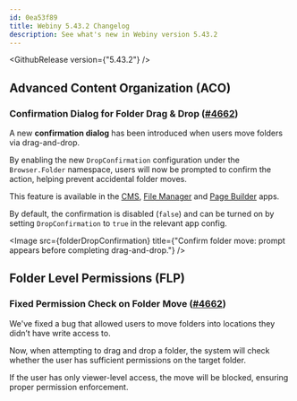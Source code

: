```yaml
---
id: 0ea53f89
title: Webiny 5.43.2 Changelog
description: See what's new in Webiny version 5.43.2
---
```



<GithubRelease version={"5.43.2"} />

## Advanced Content Organization (ACO)

### Confirmation Dialog for Folder Drag & Drop ([#4662](https://github.com/webiny/webiny-js/pull/4662))

A new **confirmation dialog** has been introduced when users move folders via drag-and-drop. 

By enabling the new `DropConfirmation` configuration under the `Browser.Folder` namespace, users will now be prompted to confirm the action, helping prevent accidental folder moves. 

This feature is available in the [CMS](/docs/headless-cms/extending/confirmation-dialog-for-folder-drag-and-drop), [File Manager](/docs/file-manager/extending/confirmation-dialog-for-folder-drag-and-drop) and [Page Builder](/docs/page-builder/extending/confirmation-dialog-for-folder-drag-and-drop) apps. 

By default, the confirmation is disabled (`false`) and can be turned on by setting `DropConfirmation` to `true` in the relevant app config.

<Image src={folderDropConfirmation} title={"Confirm folder move: prompt appears before completing drag-and-drop."} />

## Folder Level Permissions (FLP)

### Fixed Permission Check on Folder Move ([#4662](https://github.com/webiny/webiny-js/pull/4662))

We've fixed a bug that allowed users to move folders into locations they didn’t have write access to. 

Now, when attempting to drag and drop a folder, the system will check whether the user has sufficient permissions on the target folder. 

If the user has only viewer-level access, the move will be blocked, ensuring proper permission enforcement.


